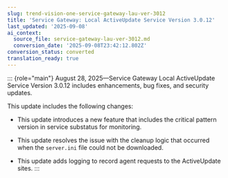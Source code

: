 ```yaml
---
slug: trend-vision-one-service-gateway-lau-ver-3012
title: 'Service Gateway: Local ActiveUpdate Service Version 3.0.12'
last_updated: '2025-09-08'
ai_context:
  source_file: service-gateway-lau-ver-3012.md
  conversion_date: '2025-09-08T23:42:12.802Z'
conversion_status: converted
translation_ready: true
---
```


::: {role="main"}
August 28, 2025—Service Gateway Local ActiveUpdate Service Version 3.0.12 includes enhancements, bug fixes, and security updates.

This update includes the following changes:

- This update introduces a new feature that includes the critical pattern version in service substatus for monitoring.

- This update resolves the issue with the cleanup logic that occurred when the `server.ini` file could not be downloaded.

- This update adds logging to record agent requests to the ActiveUpdate sites.
:::

